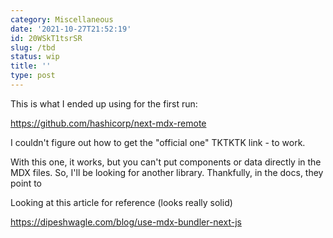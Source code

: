 ```yaml
---
category: Miscellaneous
date: '2021-10-27T21:52:19'
id: 20WSkT1tsrSR
slug: /tbd
status: wip
title: ''
type: post
---
```


This is what I ended up using for the first run:

https://github.com/hashicorp/next-mdx-remote

I couldn't figure out how to get the "official one" TKTKTK link - to work. 

With this one, it works, but you can't put components or data directly in the MDX files. So, I'll be looking for another library. Thankfully, in the docs, they point to 


Looking at this article for reference (looks really solid)

https://dipeshwagle.com/blog/use-mdx-bundler-next-js